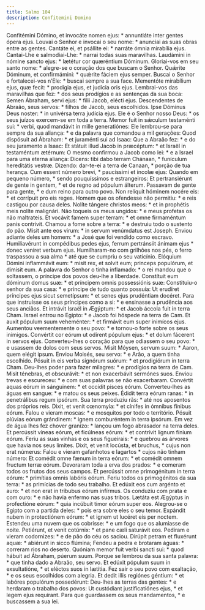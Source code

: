 ```yaml
---
title: Salmo 104
description: Confitemini Domino
---
```


<div class="side-by-side not-content">
  <span>
    Confitémini Dómino, et invocáte nomen ejus: * annuntiáte inter gentes ópera
    ejus.
  </span>
  <span>
    Louvai o Senhor e invocai o seu nome: * anunciai as suas obras entre as
    gentes.
  </span>
  <span>Cantáte ei, et psállite ei: * narráte ómnia mirabília ejus.</span>
  <span>Cantai-Lhe e salmodiai-Lhe: * narrai todas suas maravilhas.</span>
  <span>
    Laudámini in nómine sancto ejus: * lætétur cor quæréntium Dóminum.
  </span>
  <span>
    Gloriai-vos em seu santo nome: * alegre-se o coração dos que buscam o
    Senhor.
  </span>
  <span>Quǽrite Dóminum, et confirmámini: * quǽrite fáciem ejus semper.</span>
  <span>
    Buscai o Senhor e fortalecei-vos n’Ele: * buscai sempre a sua face.
  </span>
  <span>
    Mementóte mirabílium ejus, quæ fecit: * prodígia ejus, et judícia oris ejus.
  </span>
  <span>
    Lembrai-vos das maravilhas que fez: * dos seus prodígios e as sentenças da
    sua boca:
  </span>
  <span>Semen Ábraham, servi ejus: * fílii Jacob, elécti ejus.</span>
  <span>
    Descendentes de Abraão, seus servos: * filhos de Jacob, seus escolhidos.
  </span>
  <span>Ipse Dóminus Deus noster: * in univérsa terra judícia ejus.</span>
  <span>
    Ele é o Senhor nosso Deus: * os seus juízos exercem-se em toda a terra.
  </span>
  <span>
    Memor fuit in sǽculum testaménti sui: * verbi, quod mandávit in mille
    generatiónes:
  </span>
  <span>
    Ele lembrou-se para sempre da sua aliança: * e da palavra que comandou a mil
    gerações:
  </span>
  <span>Quod dispósuit ad Ábraham: * et juraménti sui ad Isaac:</span>
  <span>Que a Abraão fez: * e do seu juramento a Isaac:</span>
  <span>
    Et státuit illud Jacob in præcéptum: * et Israël in testaméntum ætérnum:
  </span>
  <span>
    O mesmo confirmou a Jacob como lei: * e a Israel para uma eterna aliança:
  </span>
  <span>Dicens: tibi dabo terram Chánaan, * funículum hereditátis vestræ.</span>
  <span>Dizendo: dar-te-ei a terra de Canaan, * porção de tua herança.</span>
  <span>Cum essent número brevi, * paucíssimi et íncolæ ejus:</span>
  <span>Quando em pequeno número, * sendo pouquíssimos e estrangeiros:</span>
  <span>
    Et pertransiérunt de gente in gentem, * et de regno ad pópulum álterum.
  </span>
  <span>Passavam de gente para gente, * e dum reino para outro povo.</span>
  <span>Non relíquit hóminem nocére eis: * et corrípuit pro eis reges.</span>
  <span>
    Homem que os ofendesse não permitiu: * e reis castigou por causa deles.
  </span>
  <span>
    Nolíte tángere christos meos: * et in prophétis meis nolíte malignári.
  </span>
  <span>Não toqueis os meus ungidos: * e meus profetas os não maltrateis.</span>
  <span>
    Et vocávit famem super terram: * et omne firmaméntum panis contrívit.
  </span>
  <span>Chamou a fome sobre a terra: * e destruiu todo o sustento do pão.</span>
  <span>Misit ante eos virum: * in servum venúmdatus est Joseph.</span>
  <span>
    Enviou adiante deles um homem: * a José que foi vendido como escravo.
  </span>
  <span>
    Humiliavérunt in compédibus pedes ejus, ferrum pertránsiit ánimam ejus *
    donec veníret verbum ejus.
  </span>
  <span>
    Humilharam-no com grilhões nos pés, o ferro traspassou a sua alma * até que
    se cumpriu o seu vaticínio.
  </span>
  <span>
    Elóquium Dómini inflammávit eum: * misit rex, et solvit eum; princeps
    populórum, et dimísit eum.
  </span>
  <span>
    A palavra do Senhor o tinha inflamado: * o rei mandou que o soltassem, o
    príncipe dos povos deu-lhe a liberdade.
  </span>
  <span>
    Constítuit eum dóminum domus suæ: * et príncipem omnis possessiónis suæ:
  </span>
  <span>
    Constituiu-o senhor da sua casa: * e príncipe de tudo quanto possuía:
  </span>
  <span>
    Ut erudíret príncipes ejus sicut semetípsum: * et senes ejus prudéntiam
    docéret.
  </span>
  <span>
    Para que instruísse os seus príncipes como a si: * e ensinasse a prudência
    aos seus anciãos.
  </span>
  <span>
    Et intrávit Israël in Ægýptum: * et Jacob áccola fuit in terra Cham.
  </span>
  <span>Israel entrou no Egipto: * e Jacob foi hóspede na terra de Cam.</span>
  <span>
    Et auxit pópulum suum veheménter: * et firmávit eum super inimícos ejus.
  </span>
  <span>
    Aumentou veementemente o seu povo: * e tornou-o forte sobre os seus
    inimigos.
  </span>
  <span>
    Convértit cor eórum ut odírent pópulum ejus: * et dolum fácerent in servos
    ejus.
  </span>
  <span>
    Converteu-lhes o coração para que odiassem o seu povo: * e usassem de dolos
    com seus servos.
  </span>
  <span>Misit Móysen, servum suum: * Aaron, quem elégit ipsum.</span>
  <span>Enviou Moisés, seu servo: * e Arão, a quem tinha escolhido.</span>
  <span>
    Pósuit in eis verba signórum suórum: * et prodigiórum in terra Cham.
  </span>
  <span>
    Deu-lhes poder para fazer milagres: * e prodígios na terra de Cam.
  </span>
  <span>
    Misit ténebras, et obscurávit: * et non exacerbávit sermónes suos.
  </span>
  <span>
    Enviou trevas e escureceu: * e com suas palavras se não exacerbaram.
  </span>
  <span>Convértit aquas eórum in sánguinem: * et occídit pisces eórum.</span>
  <span>Converteu-lhes as águas em sangue: * e matou os seus peixes.</span>
  <span>Édidit terra eórum ranas: * in penetrálibus regum ipsórum.</span>
  <span>Sua terra produziu rãs: * até nos aposentos dos próprios reis.</span>
  <span>Dixit, et venit cœnomyía: * et cínifes in ómnibus fínibus eórum.</span>
  <span>Falou e vieram moscas: * e mosquitos por todo o território.</span>
  <span>
    Pósuit plúvias eórum grándinem: * ignem comburéntem in terra ipsórum.
  </span>
  <span>
    Em vez de água lhes fez chover granizo: * lançou um fogo abrasador na terra
    deles.
  </span>
  <span>
    Et percússit víneas eórum, et ficúlneas eórum: * et contrívit lignum fínium
    eórum.
  </span>
  <span>
    Feriu as suas vinhas e os seus figueirais: * e quebrou as árvores que havia
    nos seus limites.
  </span>
  <span>Dixit, et venit locústa, et bruchus, * cujus non erat númerus:</span>
  <span>Falou e vieram gafanhotos e lagartos * cujos não tinham número:</span>
  <span>
    Et comédit omne fænum in terra eórum: * et comédit omnem fructum terræ
    eórum.
  </span>
  <span>
    Devoraram toda a erva dos prados: * e comeram todos os frutos dos seus
    campos.
  </span>
  <span>
    Et percússit omne primogénitum in terra eórum: * primítias omnis labóris
    eórum.
  </span>
  <span>
    Feriu todos os primogénitos da sua terra: * as primícias de todo seu
    trabalho.
  </span>
  <span>
    Et edúxit eos cum argénto et auro: * et non erat in tríbubus eórum infírmus.
  </span>
  <span>
    Os conduziu com prata e com ouro: * e não havia enfermo nas suas tribos.
  </span>
  <span>
    Lætáta est Ægýptus in profectióne eórum: * quia incúbuit timor eórum super
    eos.
  </span>
  <span>
    Alegrou-se o Egipto com a partida deles: * pois era sobre eles o seu temor.
  </span>
  <span>
    Expándit nubem in protectiónem eórum: * et ignem ut lucéret eis per noctem.
  </span>
  <span>
    Estendeu uma nuvem que os cobrisse: * e um fogo que os alumiasse de noite.
  </span>
  <span>Petiérunt, et venit cotúrnix: * et pane cæli saturávit eos.</span>
  <span>Pediram e vieram codornizes: * e de pão do céu os saciou.</span>
  <span>Dirúpit petram et fluxérunt aquæ: * abiérunt in sicco flúmina;</span>
  <span>Fendeu a pedra e brotaram águas: * correram rios no deserto.</span>
  <span>
    Quóniam memor fuit verbi sancti sui: * quod hábuit ad Ábraham, púerum suum.
  </span>
  <span>
    Porque se lembrou da sua santa palavra: * que tinha dado a Abraão, seu
    servo.
  </span>
  <span>
    Et edúxit pópulum suum in exsultatióne, * et eléctos suos in lætítia.
  </span>
  <span>
    Fez sair o seu povo com exaltação, * e os seus escolhidos com alegria.
  </span>
  <span>
    Et dedit illis regiónes géntium: * et labóres populórum possedérunt:
  </span>
  <span>Deu-lhes as terras das gentes: * e herdaram o trabalho dos povos:</span>
  <span>Ut custódiant justificatiónes ejus, * et legem ejus requírant.</span>
  <span>Para que guardassem os seus mandamentos, * e buscassem a sua lei.</span>
</div>
